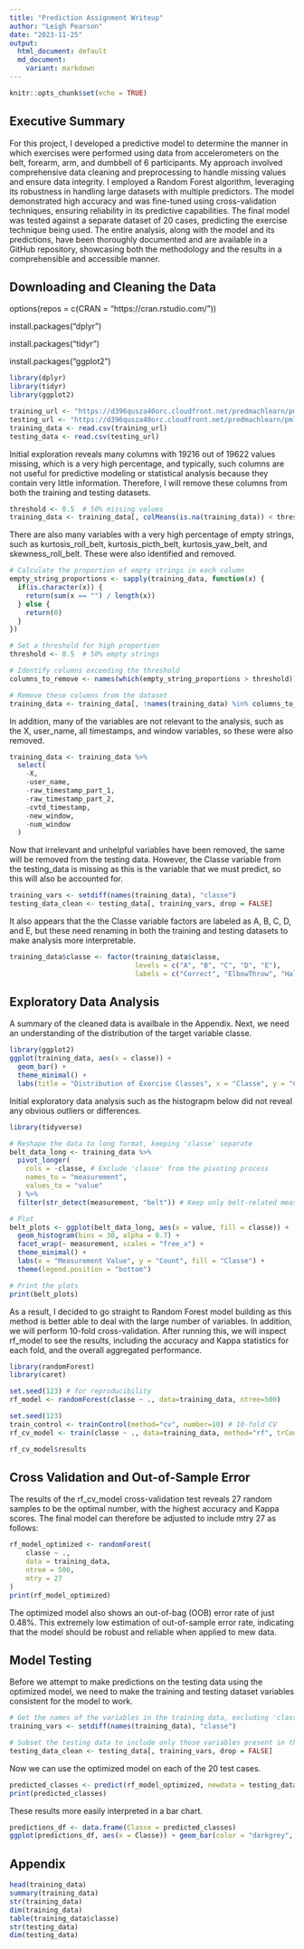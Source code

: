 ```yaml
---
title: "Prediction Assignment Writeup"
author: "Leigh Pearson"
date: "2023-11-25"
output:
  html_document: default
  md_document:
    variant: markdown
---
```


```r
knitr::opts_chunk$set(echo = TRUE)
```

## Executive Summary

For this project, I developed a predictive model to determine the manner in which exercises were performed using data from accelerometers on the belt, forearm, arm, and dumbbell of 6 participants. My approach involved comprehensive data cleaning and preprocessing to handle missing values and ensure data integrity. I employed a Random Forest algorithm, leveraging its robustness in handling large datasets with multiple predictors. The model demonstrated high accuracy and was fine-tuned using cross-validation techniques, ensuring reliability in its predictive capabilities. The final model was tested against a separate dataset of 20 cases, predicting the exercise technique being used. The entire analysis, along with the model and its predictions, have been thoroughly documented and are available in a GitHub repository, showcasing both the methodology and the results in a comprehensible and accessible manner.

## Downloading and Cleaning the Data 
options(repos = c(CRAN = "https://cran.rstudio.com/"))

install.packages("dplyr")

install.packages("tidyr")

install.packages("ggplot2")

```r
library(dplyr)
library(tidyr)
library(ggplot2)

training_url <- "https://d396qusza40orc.cloudfront.net/predmachlearn/pml-training.csv"
testing_url <- "https://d396qusza40orc.cloudfront.net/predmachlearn/pml-testing.csv"
training_data <- read.csv(training_url)
testing_data <- read.csv(testing_url)
```

Initial exploration reveals many columns with 19216 out of 19622 values missing, which is a very high percentage, and typically, such columns are not useful for predictive modeling or statistical analysis because they contain very little information. Therefore, I will remove these columns from both the training and testing datasets.

```r
threshold <- 0.5  # 50% missing values
training_data <- training_data[, colMeans(is.na(training_data)) < threshold]
```

There are also many variables with a very high percentage of empty strings, such as kurtosis_roll_belt, kurtosis_picth_belt, kurtosis_yaw_belt, and skewness_roll_belt. These were also identified and removed.

```r
# Calculate the proportion of empty strings in each column
empty_string_proportions <- sapply(training_data, function(x) {
  if(is.character(x)) {
    return(sum(x == "") / length(x))
  } else {
    return(0)
  }
})

# Set a threshold for high proportion
threshold <- 0.5  # 50% empty strings

# Identify columns exceeding the threshold
columns_to_remove <- names(which(empty_string_proportions > threshold))

# Remove these columns from the dataset
training_data <- training_data[, !names(training_data) %in% columns_to_remove]
```

In addition, many of the variables are not relevant to the analysis, such as the X, user_name, all timestamps, and window variables, so these were also removed.

```r
training_data <- training_data %>%
  select(
    -X,
    -user_name,
    -raw_timestamp_part_1,
    -raw_timestamp_part_2,
    -cvtd_timestamp,
    -new_window,
    -num_window
  )
```

Now that irrelevant and unhelpful variables have been removed, the same will be removed from the testing data. However, the Classe variable from the testing_data is missing as this is the variable that we must predict, so this will also be accounted for.

```r
training_vars <- setdiff(names(training_data), "classe")
testing_data_clean <- testing_data[, training_vars, drop = FALSE]
```

It also appears that the the Classe variable factors are labeled as A, B, C, D, and E, but these need renaming in both the training and testing datasets to make analysis more interpretable.

```r
training_data$classe <- factor(training_data$classe,
                               levels = c("A", "B", "C", "D", "E"),
                               labels = c("Correct", "ElbowThrow", "HalfLift", "HalfLower", "HipThrow"))
```

## Exploratory Data Analysis

A summary of the cleaned data is availbale in the Appendix. Next, we need an understanding of the distribution of the target variable classe.

```r
library(ggplot2)
ggplot(training_data, aes(x = classe)) +
  geom_bar() +
  theme_minimal() +
  labs(title = "Distribution of Exercise Classes", x = "Classe", y = "Count")
```

Initial exploratory data analysis such as the histograpm below did not reveal any obvious outliers or differences.

```r
library(tidyverse)

# Reshape the data to long format, keeping 'classe' separate
belt_data_long <- training_data %>%
  pivot_longer(
    cols = -classe, # Exclude 'classe' from the pivoting process
    names_to = "measurement",
    values_to = "value"
  ) %>%
  filter(str_detect(measurement, "belt")) # Keep only belt-related measurements

# Plot
belt_plots <- ggplot(belt_data_long, aes(x = value, fill = classe)) +
  geom_histogram(bins = 30, alpha = 0.7) +
  facet_wrap(~ measurement, scales = "free_x") +
  theme_minimal() +
  labs(x = "Measurement Value", y = "Count", fill = "Classe") +
  theme(legend.position = "bottom")

# Print the plots
print(belt_plots)
```

As a result, I decided to go straight to Random Forest model building as this method is better able to deal with the large number of variables. In addition, we will perform 10-fold cross-validation. After running this, we will inspect rf_model to see the results, including the accuracy and Kappa statistics for each fold, and the overall aggregated performance.

```r
library(randomForest)
library(caret)

set.seed(123) # for reproducibility
rf_model <- randomForest(classe ~ ., data=training_data, ntree=500)

set.seed(123)
train_control <- trainControl(method="cv", number=10) # 10-fold CV
rf_cv_model <- train(classe ~ ., data=training_data, method="rf", trControl=train_control, ntree=500)

rf_cv_model$results
```

## Cross Validation and Out-of-Sample Error

The results of the rf_cv_model cross-validation test reveals 27 random samples to be the optimal number, with the highest accuracy and Kappa scores. The final model can therefore be adjusted to include mtry 27 as follows:

```r
rf_model_optimized <- randomForest(
    classe ~ ., 
    data = training_data, 
    ntree = 500, 
    mtry = 27
)
print(rf_model_optimized)
```

The optimized model also shows an out-of-bag (OOB) error rate of just 0.48%. This extremely low estimation of out-of-sample error rate, indicating that the model should be robust and reliable when applied to mew data.

## Model Testing

Before we attempt to make predictions on the testing data using the optimized model, we need to make the training and testing dataset variables consistent for the model to work.

```r
# Get the names of the variables in the training data, excluding 'classe'
training_vars <- setdiff(names(training_data), "classe")

# Subset the testing data to include only those variables present in the training data
testing_data_clean <- testing_data[, training_vars, drop = FALSE]
```

Now we can use the optimized model on each of the 20 test cases.

```r
predicted_classes <- predict(rf_model_optimized, newdata = testing_data_clean)
print(predicted_classes)
```

These results more easily interpreted in a bar chart.

```r
predictions_df <- data.frame(Classe = predicted_classes)
ggplot(predictions_df, aes(x = Classe)) + geom_bar(color = "darkgrey", fill = "darkgrey") + theme_minimal() + labs(title = "Prediction Results", x = "Predicted Classe", y = "Count")
```

## Appendix

```r
head(training_data)
summary(training_data)
str(training_data)
dim(training_data)
table(training_data$classe)
str(testing_data)
dim(testing_data)
```

